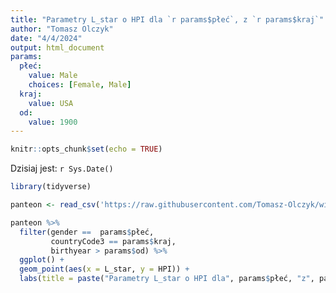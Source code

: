 ```yaml
---
title: "Parametry L_star o HPI dla `r params$płeć`, z `r params$kraj`"
author: "Tomasz Olczyk"
date: "4/4/2024"
output: html_document
params:
  płeć:
    value: Male
    choices: [Female, Male]
  kraj:
    value: USA
  od:
    value: 1900
---
```


```r

knitr::opts_chunk$set(echo = TRUE)
```



Dzisiaj jest: `r Sys.Date()`


```r
library(tidyverse)
```



```r
panteon <- read_csv('https://raw.githubusercontent.com/Tomasz-Olczyk/wizualizacjaR/main/podstawy/panteon_s.csv')
```


```r
panteon %>%
  filter(gender ==  params$płeć,
         countryCode3 == params$kraj,
         birthyear > params$od) %>%
  ggplot() +
  geom_point(aes(x = L_star, y = HPI)) +
  labs(title = paste("Parametry L_star o HPI dla", params$płeć, "z", params$kraj))
```

